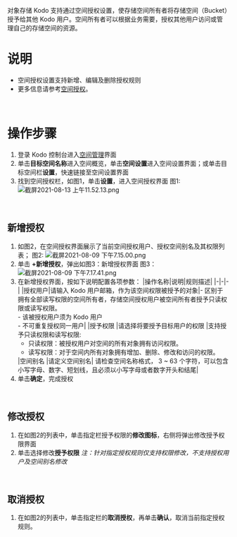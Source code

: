 对象存储 Kodo 支持通过空间授权设置，使存储空间所有者将存储空间（Bucket）授予给其他 Kodo 用户。空间所有者可以根据业务需要，授权其他用户访问或管理自己的存储空间的资源。
<br>


# **说明**
- 空间授权设置支持新增、编辑及删除授权规则
- 更多信息请参考[空间授权](/kodo/development_guidelines/8606/dev-authorization-of-the-space)。

<br>

# **操作步骤**

1. 登录 Kodo 控制台进入[空间管理](https://portal.qiniu.com/kodo/bucket)界面
2. 单击**目标空间名称**进入空间概览，单击**空间设置**进入空间设置界面；或单击目标空间栏**设置**，快速链接至空间设置界面
3. 找到空间授权栏，如图1，单击**设置**，进入空间授权界面
图1:
![截屏2021-08-13 上午11.52.13.png](https://dn-odum9helk.qbox.me/FswEdA9CG93SgDQ0kG-hIDXgGVZa)
<br>

## **新增授权**
1. 如图2，在空间授权界面展示了当前空间授权用户、授权空间别名及其权限列表；
图2:
![截屏2021-08-09 下午7.15.00.png](https://dn-odum9helk.qbox.me/FosbDwvf4sWmQWHaAyCM_ajHG6ys)
2. 单击 **+新增授权**，弹出如图3：新增授权界面
图3：
![截屏2021-08-09 下午7.17.41.png](https://dn-odum9helk.qbox.me/FpQG_yCqrNkV8B-6FWxjtWamIAAu)
3. 在新增授权界面，按如下说明配置各项参数：
   |操作名称|说明|规则描述|
   |-|-|-|
   |授权用户|请输入 Kodo 用户邮箱，作为该空间权限被授予的对象|- 区别于拥有全部读写权限的空间所有者，存储空间授权用户被空间所有者授予只读权限或读写权限。<br> - 该被授权用户须为 Kodo 用户 <br>- 不可重复授权同一用户|
   |授予权限	|请选择将要授予目标用户的权限	|支持授予只读权限和读写权限:<ul><li>只读权限：被授权用户对空间的所有对象拥有访问权限。<li>读写权限：对于空间内所有对象拥有增加、删除、修改和访问的权限。</ul>
   |空间别名	|请定义空间别名|	请检查空间名称格式， 3 ~ 63 个字符，可以包含小写字母、数字、短划线，且必须以小写字母或者数字开头和结尾|
4. 单击**确定**，完成授权
<br>


## **修改授权**
1. 在如图2的列表中，单击指定栏授予权限的**修改图标**，右侧将弹出修改授予权限界面
2. 单击选择修改**授予权限**
*注：针对指定授权规则仅支持权限修改，不支持授权用户及空间别名修改*
<br>

## **取消授权**
1. 在如图2的列表中，单击指定栏的**取消授权**，再单击**确认**，取消当前指定授权规则。



